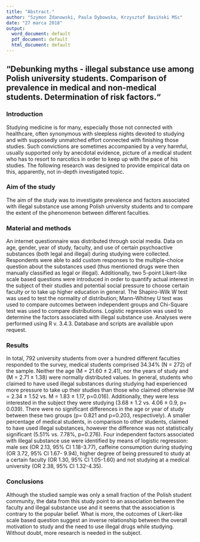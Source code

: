 ```yaml
---
title: "Abstract."
author: "Szymon Zdanowski, Paula Dybowska, Krzysztof Basiński MSc"
date: "27 marca 2018"
output:
  word_document: default
  pdf_document: default
  html_document: default
---
```

## “Debunking myths - illegal substance use among Polish university students. Comparison of prevalence in medical and non-medical students. Determination of risk factors.“  

### Introduction  
Studying medicine is for many, especially those not connected with healthcare, often synonymous with sleepless nights devoted to studying and with supposedly unmatched effort connected with finishing those studies. Such convictions are sometimes accompanied by a very harmful, usually supported only by anecdotal evidence, picture of a medical student who has to resort to narcotics in order to keep up with the pace of his studies. The following research was designed to provide empirical data on this, apparently, not in-depth investigated topic.   

### Aim of the study
The aim of the study was to investigate prevalence and factors associated with illegal substance use among Polish university students and to compare the extent of the phenomenon between different faculties.  

### Material and methods
An internet questionnaire was distributed through social media. Data on age, gender, year of study, faculty, and use of certain psychoactive substances (both legal and illegal) during studying were collected. Respondents were able to add custom responses to the multiple-choice question about the substances used (thus mentioned drugs were then manually classified as legal or illegal). Additionally, two 5-point Likert-like scale based questions were introduced in order to quantify actual interest in the subject of their studies and potential social pressure to choose certain faculty or to take up higher education in general. The Shapiro-Wilk W test was used to test the normality of distribution; Mann-Whitney U test was used to compare outcomes between independent groups and Chi-Square test was used to compare distributions. Logistic regression was used to determine the factors associated with illegal substance use. Analyses were performed using R v. 3.4.3. Database and scripts are available upon request.  

### Results  
In total, 792 university students from over a hundred different faculties responded to the survey, medical students comprised 34.34% (N = 272) of the sample. Neither the age (M = 21.60 ± 2.41), nor the years of study and (M = 2.71 ± 1.38) were normally distributed values. In general, students who claimed to have used illegal substances during studying had experienced more pressure to take up their studies than those who claimed otherwise (M = 2.34 ± 1.52 vs. M = 1.83 ± 1.17, p=0.016). Additionally, they were less interested in the subject they were studying (3.68 ± 1.2 vs. 4.06 ± 0.9, p= 0.039). There were no significant differences in the age or year of study between these two groups (p= 0.821 and p=0.203, respectively). A smaller percentage of medical students, in comparison to other students, claimed to have used illegal substances, however the difference was not statistically significant (5.51% vs. 7.78%, p=0.276). Four independent factors associated with illegal substance use were identified by means of logistic regression: male sex (OR 2.13, 95% CI 1.18-3.77), caffeine consumption during studying (OR 3.72, 95% CI 1.67- 9.94), higher degree of being pressured to study at a certain faculty (OR 1.30, 95% CI 1.05-1.60) and not studying at a medical university (OR 2.38, 95% CI 1.32-4.35).  

### Conclusions  

Although the studied sample was only a small fraction of the Polish student community, the data from this study point to an association between the faculty and illegal substance use and it seems that the association is contrary to the popular belief. What is more, the outcomes of Likert-like scale based question suggest an inverse relationship between the overall motivation to study and the need to use illegal drugs while studying. Without doubt, more research is needed in the subject. 

